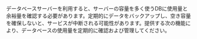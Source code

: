 データベースサーバーを利用すると、サーバーの容量を多く使うDBに使用量と余裕量を確認する必要があります。定期的にデータをバックアップし、空き容量を確保しないと、サービスが中断される可能性があります。提供する次の機能により、データベースの使用量を定期的に確認および管理してください。
